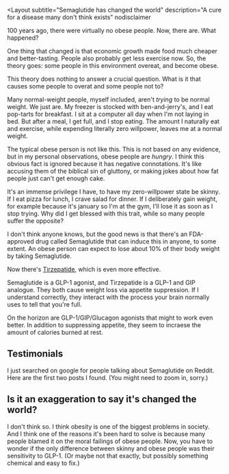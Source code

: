 
<Layout
  subtitle="Semaglutide has changed the world"
  description="A cure for a disease many don't think exists"
  nodisclaimer
>

100 years ago, there were virtually no obese people. 
Now, there are. 
What happened?

One thing that changed is that economic growth made food much cheaper and better-tasting. 
People also probably get less exercise now. 
So, the theory goes: some people in this environment overeat, and become obese.

This theory does nothing to answer a crucial question. 
What is it that causes some people to overat and some people not to?

Many normal-weight people, myself included, aren't *trying* to be normal weight.
We just are. 
My freezer is stocked with ben-and-jerry's, and I eat pop-tarts for breakfast.
I sit at a computer all day when I'm not laying in bed.
But after a meal, I get full, and I stop eating. 
The amount I naturally eat and exercise, while expending literally zero willpower, leaves me at a normal weight.

The typical obese person is not like this. 
This is not based on any evidence, but in my personal observations, obese people are *hungry*.
I think this obvious fact is ignored because it has negative connotations. 
It's like accusing them of the biblical sin of gluttony, or making jokes about how fat people just can't get enough cake.

It's an immense privilege I have, to have my zero-willpower state be skinny.
If I eat pizza for lunch, I crave salad for dinner. 
If I deliberately gain weight, for example because it's january so I'm at the gym, I'll lose it as soon as I stop trying.
Why did I get blessed with this trait, while so many people suffer the opposite?

I don't think anyone knows, but the good news is that there's an FDA-approved drug called Semaglutide that can induce this in anyone, to some extent. 
An obese person can expect to lose about 10% of their body weight by taking Semaglutide.

Now there's [Tirzepatide](https://www.nejm.org/doi/full/10.1056/NEJMe2206939?query=TOC&cid=NEJM%20eToc,%20July%2021,%202022%20DM1270826_NEJM_Non_Subscriber&bid=1076741451), which is even more effective. 

Semaglutide is a GLP-1 agonist, and Tirzepatide is a GLP-1 and GIP analogue. 
They both cause weight loss via appetite suppression. 
If I understand correctly, they interact with the process your brain normally uses to tell that you're full. 

On the horizon are GLP-1/GIP/Glucagon agonists that might to work even better. 
In addition to suppressing appetite, they seem to incraese the amount of calories burned at rest.

## Testimonials

I just searched on google for people talking about Semaglutide on Reddit. 
Here are the first two posts I found. (You might need to zoom in, sorry.)

<CenteredImg src={reddit1} />

<CenteredImg src={reddit2} />

## Is it an exaggeration to say it's changed the world?

I don't think so. 
I think obesity is one of the biggest problems in society.
And I think one of the reasons it's been hard to solve is because many people blamed it on the moral failings of obese people.
Now, you have to wonder if the only difference between skinny and obese people was their sensitivity to GLP-1.
(Or maybe not that exactly, but possibly something chemical and easy to fix.)

</Layout>